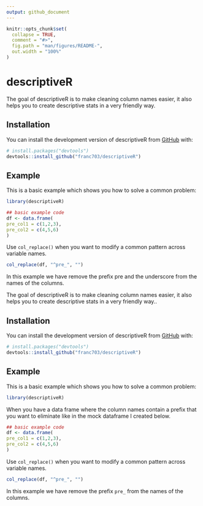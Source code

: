 ```yaml
---
output: github_document
---
```


<!-- README.md is generated from README.Rmd. Please edit that file -->

```r
knitr::opts_chunk$set(
  collapse = TRUE,
  comment = "#>",
  fig.path = "man/figures/README-",
  out.width = "100%"
)
```

# descriptiveR

<!-- badges: start -->
<!-- badges: end -->

The goal of descriptiveR is to make cleaning column names easier, it also helps you to create descriptive stats in a very friendly way.

## Installation

You can install the development version of descriptiveR from [GitHub](https://github.com/) with:

``` r
# install.packages("devtools")
devtools::install_github("franc703/descriptiveR")
```

## Example

This is a basic example which shows you how to solve a common problem:

``` r
library(descriptiveR)

## basic example code
df <- data.frame(
pre_col1 = c(1,2,3),
pre_col2 = c(4,5,6)
)
```

Use `col_replace()` when you want to modify a common pattern across variable names.

``` r
col_replace(df, "^pre_", "")
```

In this example we have remove the prefix pre and the underscore from the names of the columns.


The goal of descriptiveR is to make cleaning column names easier, it also helps you to create descriptive stats in a very friendly way..

## Installation

You can install the development version of descriptiveR from [GitHub](https://github.com/) with:

```r
# install.packages("devtools")
devtools::install_github("franc703/descriptiveR")
```

## Example

This is a basic example which shows you how to solve a common problem:

```r
library(descriptiveR)
```

When you have a data frame where the column names contain a prefix that you want to eliminate like in the mock dataframe I created below.


```r
## basic example code
df <- data.frame(
pre_col1 = c(1,2,3),
pre_col2 = c(4,5,6)
)
```

Use `col_replace()` when you want to modify a common pattern across variable names.

```r
col_replace(df, "^pre_", "")
```

In this example we have remove the prefix `pre_` from the names of the columns.
